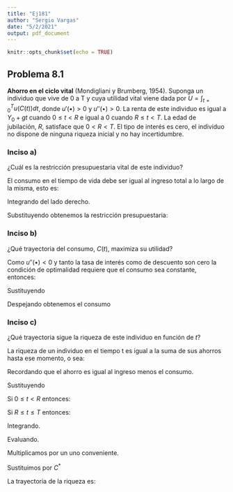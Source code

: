 ---
title: "Ej181"
author: "Sergio Vargas"
date: "5/2/2021"
output: pdf_document
---

```{r setup, include=FALSE}
knitr::opts_chunk$set(echo = TRUE)
```

## Problema 8.1

**Ahorro en el ciclo vital** (Mondigliani y Brumberg, 1954). Suponga un individuo que vive de 0 a T y cuya utilidad vital viene dada por $U= \int_{t=0}^{T}u(C(t))dt$, donde $u'( \bullet)>0$ y $u''( \bullet)>0$. La renta de este individuo es igual a $Y_{0}+gt$ cuando $0\leq t<R$ e igual a 0 cuando $R\leq t<T$. La edad de jubilación, $R$, satisface que $0<R<T$. El tipo de interés es cero, el individuo no dispone de ninguna riqueza inicial y no hay incertidumbre. 

 
  
### Inciso a) 
¿Cuál es la restricción presupuestaria vital de este individuo?

El consumo en el tiempo de vida debe ser igual al ingreso total a lo largo de la misma, esto es:

\begin{equation}
\int_{t=0}^{T}C(t)dt = \int_{t=0}^{R}(Y_{0}+gt)dt
\end{equation}

Integrando del lado derecho.

\begin{equation}
\int_{t=0}^{R}(Y_{0}+gt)dt = \left[ Y_{0}t + \frac{1}{2}gt^{2} \right]_{t=0}^{R} 
= RY_{0}+\frac{1}{2}gR^{2}
\end{equation}

Substituyendo obtenemos la restricción presupuestaria:

\begin{equation}
\int_{t=0}^{T}C(t)dt = RY_{0}+\frac{1}{2}gR^{2}
\end{equation}

### Inciso b)
¿Qué trayectoria del consumo, $C(t)$, maximiza su utilidad?

Como $u''(\bullet)<0$ y tanto la tasa de interés como de descuento son cero la condición de optimalidad requiere que el consumo sea constante, entonces:

\begin{equation}
\int_{t=0}^{T}C(t)dt = \int_{t=0}^{T}C^*dt = [C^{*}t]_{0}^{T} = C^{*}T
\end{equation}

Sustituyendo

\begin{equation}
C^{*}T=RY_{0}+\frac{1}{2}gR^{2}
\end{equation}

Despejando obtenemos el consumo

\begin{equation}
C^{*} = \frac{1}{T} \left[ RY_{0}+\frac{1}{2}gR^{2} \right]
\end{equation}

### Inciso c)
¿Qué trayectoria sigue la riqueza de este individuo en función de $t$?

La riqueza de un individuo en el tiempo t es igual a la suma de sus ahorros hasta ese momento, o sea:

\begin{equation}
W(t)=\int_{0}^{t}S(t)dt
\end{equation}

Recordando que el ahorro es igual al ingreso menos el consumo.

\begin{equation}
S(t)=Y(t)-C(t)
\end{equation}

Sustituyendo

\begin{equation}
S(t)= \left\{ \begin{array}{lcc}
             Y_{0} + gt  - C^{*} &   si  & 0 \leq t <R\\
             \\ -C^{*} &  si & R \leq t \leq T \\
             \end{array}
   \right.
\end{equation}

Si $0 \leq t <R$ entonces:

\begin{equation}
W(t)= \int_{0}^{t}(Y_{0} + gt - C^{*})dt = Y_{0}t + gt^{2} - C^{*}t
\end{equation}

Si $R \leq t \leq T$ entonces:

\begin{equation}
W(t)= \int_{0}^{R}(Y_{0} + gt  - C^{*})dt +\int_{R}^{t}-C^{*}dt
\end{equation}

Integrando.

\begin{equation}
W(t) = [Y_{0}t + \frac{1}{2}gt^{2} - C^{*}t]_{0}^{R} -[C^{*}t]_{R}^{t}
\end{equation}

Evaluando.

\begin{equation}
W(t) = Y_{0}R + \frac{1}{2}gR^{2}- C^{*} R -C^{*}t +C^{*}R = Y_{0}R + \frac{1}{2}gR^{2} -C^{*}t
\end{equation}

Multiplicamos por un uno conveniente.

\begin{equation}
W(t) = \frac{T}{T} \left[ RY_{0}+\frac{1}{2}gR^{2} \right] -C^{*}t
\end{equation}

Sustituimos por $C^{*}$

\begin{equation}
W(t) =  C^{*}T -C^{*}t = C^{*}[T-t]
\end{equation}

La trayectoria de la riqueza es:

\begin{equation}
S(t)= \left\{ \begin{array}{lcc}
             Y_{0}t + gt^{2} - C^{*}t &   si  & 0 \leq t <R\\
             \\ C^{*}[T-t] &  si & R \leq t \leq T \\
             \end{array}
   \right.
\end{equation}







